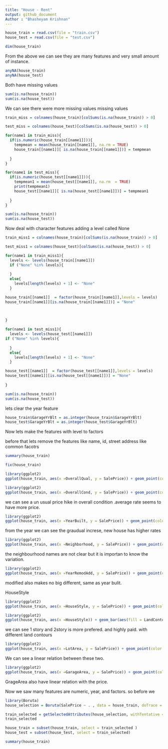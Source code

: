 ```yaml
---
title: "House - Rent"
output: github_document
Author : "Bhasheyam Krishnan"
---
```


```r
house_train = read.csv(file = "train.csv")
house_test = read.csv(file = "test.csv")
```

```r
dim(house_train)
```

From the above we can see they are many features and very small amount of instance. 

```r
anyNA(house_train)
anyNA(house_test)
```

Both have missing values

```r
sum(is.na(house_train))
sum(is.na(house_test))
```


We can see there were more missing values missing values

```r
train_miss = colnames(house_train)[colSums(is.na(house_train)) > 0]
```



```r
test_miss = colnames(house_test)[colSums(is.na(house_test)) > 0]
```

```r
for(name1 in train_miss){
  if(is.numeric(house_train[[name1]])){
    tempmean = mean(house_train[[name1]], na.rm = TRUE)
    house_train[[name1]][ is.na(house_train[[name1]])] = tempmean
    
  }
}
```



```r
for(name1 in test_miss){
  if(is.numeric(house_test[[name1]])){
    tempmean1 = mean(house_test[[name1]], na.rm  = TRUE)
    print(tempmean1)
    house_test[[name1]][ is.na(house_test[[name1]])] = tempmean1
    
  }
}
```


```r
sum(is.na(house_train))
sum(is.na(house_test))
```
Now deal with character features adding a level called None
```r
train_miss1 = colnames(house_train)[colSums(is.na(house_train)) > 0]
```



```r
test_miss1 = colnames(house_test)[colSums(is.na(house_test)) > 0]
```

```r
for(name1 in train_miss1){
  levels <- levels(house_train[[name1]])
  if ("None" %in% levels){
    
  }
  else{
    levels[length(levels) + 1] <- "None"
  }

house_train[[name1]]  = factor(house_train[[name1]],levels = levels)
house_train[[name1]][is.na(house_train[[name1]])] = "None"

    
  
}
```



```r
for(name1 in test_miss1){
  levels <- levels(house_test[[name1]])
if ("None" %in% levels){
    
  }
  else{
    levels[length(levels) + 1] <- "None"
  }

house_test[[name1]]  = factor(house_test[[name1]],levels = levels)
house_test[[name1]][is.na(house_test[[name1]])] = "None"
  
}
```

```r
sum(is.na(house_train))
sum(is.na(house_test))
```


lets clear the year feature
```r
house_train$GarageYrBlt = as.integer(house_train$GarageYrBlt)
house_test$GarageYrBlt = as.integer(house_test$GarageYrBlt)
```

Now lets make the features with level to factors

before that lets remove the features like name, id, street address like common facotrs


```r
summary(house_train)
```



```r
fix(house_train)
```


```r
library(ggplot2)
ggplot(house_train, aes(x =OverallQual, y = SalePrice)) + geom_point(color = "green") + theme_dark()

```


```r
library(ggplot2)
ggplot(house_train, aes(x =OverallCond, y = SalePrice)) + geom_point(color = "green") + theme_dark()
```


we can see a un usual price hike in overall condition .average rate seems to have more price.



```r
library(ggplot2)
ggplot(house_train, aes(x =YearBuilt, y = SalePrice)) + geom_point(color = "green") + theme_dark()
```
from the year we can see the graudual increse, new house has higher rates

```r
library(ggplot2)
ggplot(house_train, aes(x =Neighborhood, y = SalePrice)) + geom_point(color = "green") + theme_dark() + scale_x_discrete(labels = abbreviate)
```

the neighbourhood names are not clear but it is importan to know the variation.

```r
library(ggplot2)
ggplot(house_train, aes(x =YearRemodAdd, y = SalePrice)) + geom_point(color = "green") + theme_dark() 
```

modified also makes no big different, same as year bulit.

HouseStyle
```r
library(ggplot2)
ggplot(house_train, aes(x =HouseStyle, y = SalePrice)) + geom_point(color = "green") + theme_dark() 
```

 
 
```r
library(ggplot2)
ggplot(house_train, aes(x =HouseStyle)) + geom_bar(aes(fill = LandContour)) + theme_dark() 
```

we can see 1 story and  2story is more prefered. and highly paid. with different land contours



```r
library(ggplot2)
ggplot(house_train, aes(x =LotArea, y = SalePrice)) + geom_point(color = "green") + theme_dark() 
```


We can see a linear relation between these two.


```r
library(ggplot2)
ggplot(house_train, aes(x =GarageArea, y = SalePrice)) + geom_point(color = "green") + theme_dark() 
```


GrageArea also have linear relation with the price.







Now we saw many features are numeric, year, and factors. so before we



```r
library(Boruta)
house_selection = Boruta(SalePrice ~ . , data = house_train, doTrace = 2)
```


```r
train_selected = getSelectedAttributes(house_selection, withTentative = F)
train_selected
```





```r
house_train = subset(house_train, select = train_selected )
house_test = subset(house_test, select = train_selected)
```


```r
summary(house_train)

```




















